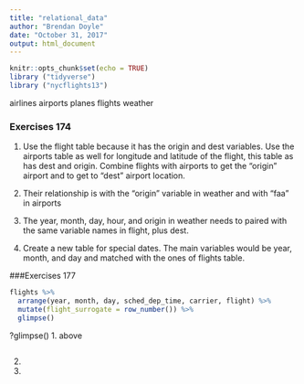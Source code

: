 ```yaml
---
title: "relational_data"
author: "Brendan Doyle"
date: "October 31, 2017"
output: html_document
---
```


```r
knitr::opts_chunk$set(echo = TRUE)
library ("tidyverse")
library ("nycflights13")
```

airlines
airports
planes
flights
weather

### Exercises 174
1. Use the flight table because it has the origin and dest variables. Use the airports table as well for longitude and latitude of the flight, this table as has dest and origin. Combine flights with airports to get the "origin" airport and to get to "dest" airport location.

2. Their relationship is with the "origin" variable in weather and with "faa" in airports

3. The year, month, day, hour, and origin in weather needs to paired with the same variable names in flight, plus dest. 

4. Create a new table for special dates. The main variables would be year, month, and day and matched with the ones of flights table.

###Exercises 177

```r
flights %>% 
  arrange(year, month, day, sched_dep_time, carrier, flight) %>%
  mutate(flight_surrogate = row_number()) %>%
  glimpse()
```
?glimpse()
1. above

```r


```

2. 

3. 